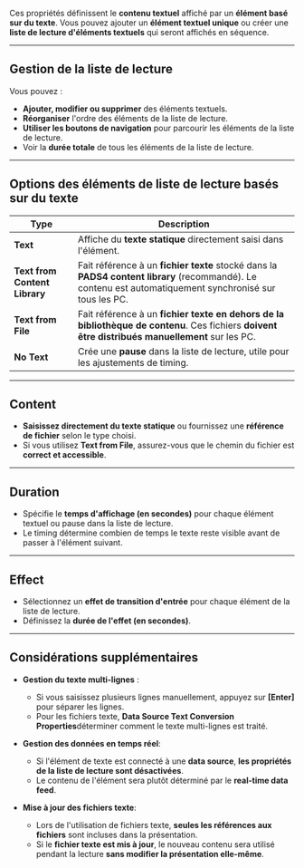 Ces propriétés définissent le **contenu textuel** affiché par un **élément basé sur du texte**. Vous pouvez ajouter un **élément textuel unique** ou créer une **liste de lecture d'éléments textuels** qui seront affichés en séquence.

***

## **Gestion de la liste de lecture**

Vous pouvez :

* **Ajouter, modifier ou supprimer** des éléments textuels.
* **Réorganiser** l'ordre des éléments de la liste de lecture.
* **Utiliser les boutons de navigation** pour parcourir les éléments de la liste de lecture.
* Voir la **durée totale** de tous les éléments de la liste de lecture.

***

## **Options des éléments de liste de lecture basés sur du texte**

| **Type**                      | **Description**                                                                                                                                          |
| ----------------------------- | -------------------------------------------------------------------------------------------------------------------------------------------------------- |
| **Text**                      | Affiche du **texte statique** directement saisi dans l'élément.                                                                                          |
| **Text from Content Library** | Fait référence à un **fichier texte** stocké dans la **PADS4 content library** (recommandé). Le contenu est automatiquement synchronisé sur tous les PC. |
| **Text from File**            | Fait référence à un **fichier texte en dehors de la bibliothèque de contenu**. Ces fichiers **doivent être distribués manuellement** sur les PC.         |
| **No Text**                   | Crée une **pause** dans la liste de lecture, utile pour les ajustements de timing.                                                                       |

***

## **Content**

* **Saisissez directement du texte statique** ou fournissez une **référence de fichier** selon le type choisi.
* Si vous utilisez **Text from File**, assurez-vous que le chemin du fichier est **correct et accessible**.

***

## **Duration**

* Spécifie le **temps d'affichage (en secondes)** pour chaque élément textuel ou pause dans la liste de lecture.
* Le timing détermine combien de temps le texte reste visible avant de passer à l'élément suivant.

***

## **Effect**

* Sélectionnez un **effet de transition d'entrée** pour chaque élément de la liste de lecture.
* Définissez la **durée de l'effet (en secondes)**.

***

## **Considérations supplémentaires**

* **Gestion du texte multi-lignes** :
  * Si vous saisissez plusieurs lignes manuellement, appuyez sur **\[Enter]** pour séparer les lignes.
  * Pour les fichiers texte, **Data Source Text Conversion Properties**déterminer comment le texte multi-lignes est traité.

* **Gestion des données en temps réel**:
  * Si l'élément de texte est connecté à une **data source**, **les propriétés de la liste de lecture sont désactivées**.
  * Le contenu de l'élément sera plutôt déterminé par le **real-time data feed**.

* **Mise à jour des fichiers texte**:
  * Lors de l'utilisation de fichiers texte, **seules les références aux fichiers** sont incluses dans la présentation.
  * Si le **fichier texte est mis à jour**, le nouveau contenu sera utilisé pendant la lecture **sans modifier la présentation elle-même**.
